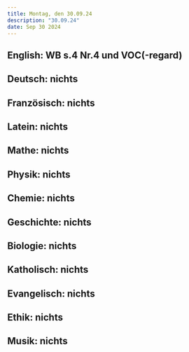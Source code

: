 ```yaml
---
title: Montag, den 30.09.24
description: "30.09.24"
date: Sep 30 2024
---
```


## English: WB s.4 Nr.4 und VOC(-regard)
## Deutsch: nichts
## Französisch: nichts
## Latein: nichts
## Mathe: nichts
## Physik: nichts
## Chemie: nichts
## Geschichte: nichts
## Biologie: nichts
## Katholisch: nichts
## Evangelisch: nichts
## Ethik: nichts
## Musik: nichts